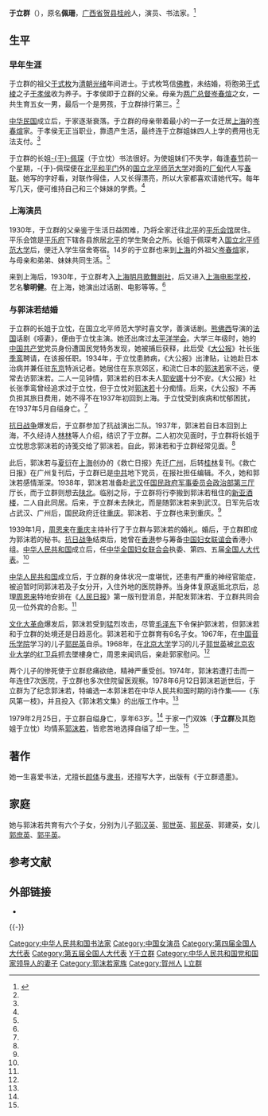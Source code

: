 {{Onesource|time=2020-04-09T00:35:51+00:00}}
{{noteTA
|T=zh-hant:于立群; zh-hans:于立群;
|1=zh-hant:于立群; zh-hans:于立群;
|2=zh-hant:于立忱; zh-hans:于立忱;
|3=zh-hant:于孝侯; zh-hans:于孝侯;
|4=zh-hant:于式; zh-hans:于式;
}}
{{藝人
|姓名 =于立群
|類型 =女演員
|圖片 =Yu Liqun.jpg
|圖片尺寸 =200px
|圖片簡介 =1930年代在上海拍摄的于立群照片
|本名 =于佩珊
|外文名 =
|外文 = 
|羅馬拼音 =
|英文名 =
|暱稱 =
|其他藝名 =
|國籍 = {{PRC}}
|民族 =
|籍貫 =广西省贺县桂岭
|出生日期 =1916年
|出生地點 = {{CHN-1912}}
|逝世日期 ={{death date and age|1979|2|25|1916|1|1}}
|逝世地點 = {{PRC}}[[重慶市|重慶市]]
|職業 =书法家
|語言 =
|教育程度 =
|宗教信仰 =
|配偶 =[[郭沫若|郭沫若]]
|兒女 =4子2女，包括[[郭世英|郭世英]]
|父母 =
|音樂類型 =
|演奏樂器 =
|出道地點 =
|出道作 =
|出道日期 =
|代表作 =
|活躍年代 =
|唱片公司 =
|經紀公司 =
|網站 =
|相關團體 =
|獎項 =
|IMDb =
}}
'''于立群'''（{{bd|1916年||1979年|2月25日}}），原名'''佩珊'''，[[广西省|广西省]][[贺县|贺县]][[桂岭镇_(贺州市)|桂岭]]人，演员、书法家。<ref name=gxrb>{{cite web|url=http://epaper.gxnews.com.cn/gxrb/html/2008-05/14/content_13295795.htm|title=书法家于立群|publisher=广西日报|date=2008-05-14|deadurl=yes|archiveurl=https://archive.is/20130101221304/http://epaper.gxnews.com.cn/gxrb/html/2008-05/14/content_13295795.htm|archivedate=2013年1月1日|df=}}</ref>

==生平==
===早年生涯===
于立群的祖父[[于式枚|于式枚]]为[[清朝|清朝]][[光绪|光绪]]年间进士。于式枚笃信[[佛教|佛教]]，未结婚，将胞弟[[于式棱|于式棱]]之子[[于孝侯|于孝侯]]收为养子。于孝侯即于立群的父亲。母亲为[[两广总督|两广总督]][[岑春煊|岑春煊]]之女，一共生育五女一男，最后一个是男孩，于立群排行第三。<ref name=gxrb/>

[[中华民国|中华民国]]成立后，于家逐渐衰落。于立群的母亲带着最小的一子一女迁居[[上海|上海]]的[[岑春煊|岑春煊]]家。于孝侯无正当职业，靠遗产生活，最终连于立群姐妹四人上学的费用也无法支付。<ref name=gxrb/>

于立群的长姐[[于立忱|-{于}-佩琛]]（于立忱）书法很好。为使姐妹们不失学，每逢[[春节|春节]]前一个星期，-{于}-佩琛便在[[北平|北平]][[和平门_(北京)|和平门]]外的[[国立北平师范大学|国立北平师范大学]]对面的[[厂甸|厂甸]]代人写[[春联|春联]]。她写的字好看，对联作得佳，人又长得漂亮，所以大家都喜欢请她代写。每年写几天，便可维持自己和三个妹妹的学费。<ref name=gxrb/>

===上海演员===
1930年，于立群的父亲鉴于生活日益困难，乃将全家迁往[[北平|北平]]的[[平乐会馆|平乐会馆]]居住。平乐会馆是[[平乐府|平乐府]]下辖各县旅居[[北平|北平]]的学生聚会之所。长姐于佩琛考入[[国立北平师范大学|国立北平师范大学]]后，便迁入学生宿舍寄宿。14岁的于立群也来到[[上海|上海]]的外祖父[[岑春煊|岑春煊]]家，与母亲和弟弟、妹妹共同生活。<ref name=gxrb/>

来到上海后，1930年，于立群考入[[上海|上海]][[明月歌舞剧社|明月歌舞剧社]]，后又进入[[上海电影学校|上海电影学校]]，艺名'''黎明健'''。在上海，她演出过话剧、电影等等。<ref name=gxrb/>

===与郭沫若结婚===
于立群的长姐于立忱，在国立北平师范大学时喜文学，善演话剧。[[熊佛西|熊佛西]]导演的[[法国|法国]]话剧《哑妻》，便由于立忱主演。她还出席过[[太平洋学会|太平洋学会]]。大学三年级时，她的[[中国共产党|中国共产党]]党员身份遭国民党特务发现，她被捕后获释，此后受《[[大公报|大公报]]》社长[[张季鸾|张季鸾]]聘请，在该报任职。1934年，于立忱患肺病，《大公报》出津贴，让她赴日本治病并兼任驻[[东京|东京]]特派记者。她居住在东京郊区，和流亡日本的[[郭沫若|郭沫若]]家不远，便常去访郭沫若。二人一见钟情，郭沫若的日本夫人[[郭安娜|郭安娜]]十分不安。《大公报》社长张季鸾曾经追求过于立忱，但于立忱对[[郭沫若|郭沫若]]十分痴情。后来，《大公报》不再负担其旅日费用，她不得不在1937年初回到上海。于立忱受到疾病和忧郁困扰，在1937年5月自缢身亡。<ref name=gxrb/>

[[抗日战争|抗日战争]]爆发后，于立群参加了抗战演出二队。1937年，郭沫若自日本回到上海，不久经诗人[[林林|林林]]等人介绍，结识了于立群。二人初次见面时，于立群将长姐于立忱思念郭沫若的诗笺交给了郭沫若。自此，郭沫若和于立群经常见面。<ref name=gxrb/>

此后，郭沫若与[[夏衍|夏衍]]在[[上海|上海]]创办的《救亡日报》先迁[[广州|广州]]，后转[[桂林|桂林]]复刊。《救亡日报》在广州复刊后，于立群已是[[中共|中共]]地下党员，在报社担任编辑。不久，她和郭沫若感情渐深。1938年，郭沫若准备赴[[武汉|武汉]]任[[国民政府军事委员会政治部第三厅|国民政府军事委员会政治部第三厅]]厅长，而于立群则想去[[陕北|陕北]]。临别之际，于立群将行李搬到郭沫若租住的[[新亚酒楼|新亚酒楼]]，二人自此同居。后来，于立群未去陕北，而是随郭沫若来到武汉。日军先后攻占武汉、广州后，国民政府迁往[[重庆|重庆]]。郭沫若、于立群也来到重庆。<ref name=gxrb/>

1939年1月，[[周恩来|周恩来]]在[[重庆|重庆]]主持补行了于立群与郭沫若的婚礼。婚后，于立群即成为郭沫若的秘书。[[抗日战争|抗日战争]]结束后，她曾在[[香港|香港]]参与筹备[[中国妇女联谊会|中国妇女联谊会]]香港小组。[[中华人民共和国|中华人民共和国]]成立后，任[[中华全国妇女联合会|中华全国妇女联合会]]执委、第四、五届[[全国人大代表|全国人大代表]]。<ref name=gxrb/>

[[中华人民共和国|中华人民共和国]]成立后，于立群的身体状况一度堪忧，还患有严重的神经官能症，被迫暂时同郭沫若及子女分开，入住外地的医院静养。当身体复原返抵北京后，总理[[周恩来|周恩来]]特地安排在《[[人民日报|人民日报]]》第一版刊登消息，并配发郭沫若、于立群共同会见一位外宾的合影。<ref name=gxrb/>

[[文化大革命|文化大革命]]爆发后，郭沫若受到猛烈攻击，尽管[[毛泽东|毛泽东]]下令保护郭沫若，但郭沫若和于立群的处境还是日趋恶化。郭沫若和于立群育有6名子女。1967年，在[[中国音乐学院|中国音乐学院]]学习的儿子[[郭民英|郭民英]]自杀。1968年，在[[北京大学|北京大学]]学习的儿子[[郭世英|郭世英]]被[[北京农业大学|北京农业大学]]的[[红卫兵|红卫兵]]抓去墜樓身亡，周恩来闻讯后，亲赴郭家慰问。<ref name=gxrb/>

两个儿子的惨死使于立群悲痛欲绝，精神严重受创。1974年，郭沫若遭打击而一年连住7次医院，于立群也多次住院留医观察。1978年6月12日郭沫若逝世后，于立群为了纪念郭沫若，特编选一本郭沫若在中华人民共和国时期的诗作集——《东风第一枝》，并且投入《郭沫若文集》的出版工作中。<ref name=gxrb/>

1979年2月25日，于立群自缢身亡，享年63岁。<ref name=gxrb/> 于家一门双姝（'''于立群'''及其胞姐于立忱）均情系[[郭沫若|郭沫若]]，皆悲苦地选择自缢了却一生。<ref name=gxrb/>

==著作==
她一生喜爱书法，尤擅长[[颜体|颜体]]与[[隶书|隶书]]，还擅写大字，出版有《于立群遗墨》。

==家庭==
她与郭沫若共育有六个子女，分别为儿子[[郭汉英|郭汉英]]、[[郭世英|郭世英]]、[[郭民英|郭民英]]、郭建英，女儿[[郭庶英|郭庶英]]、[[郭平英|郭平英]]。

== 参考文献 ==
{{Reflist}}

== 外部链接 ==
* {{Commons category-inline|Yu Liqun}}

{{-}}
{{郭沫若家系}}
{{Authority control}}
{{DEFAULTSORT:Yu于}}
[[Category:中华人民共和国书法家|Category:中华人民共和国书法家]]
[[Category:中国女演员|Category:中国女演员]]
[[Category:第四届全国人大代表|Category:第四届全国人大代表]]
[[Category:第五届全国人大代表|Category:第五届全国人大代表]]
[[Category:中华人民共和国自杀政治人物|Y于立群]]
[[Category:中华人民共和国党和国家领导人的妻子|Category:中华人民共和国党和国家领导人的妻子]]
[[Category:郭沫若家族|Category:郭沫若家族]]
[[Category:賀州人|Category:賀州人]]
[[Category:于姓|L立群]]